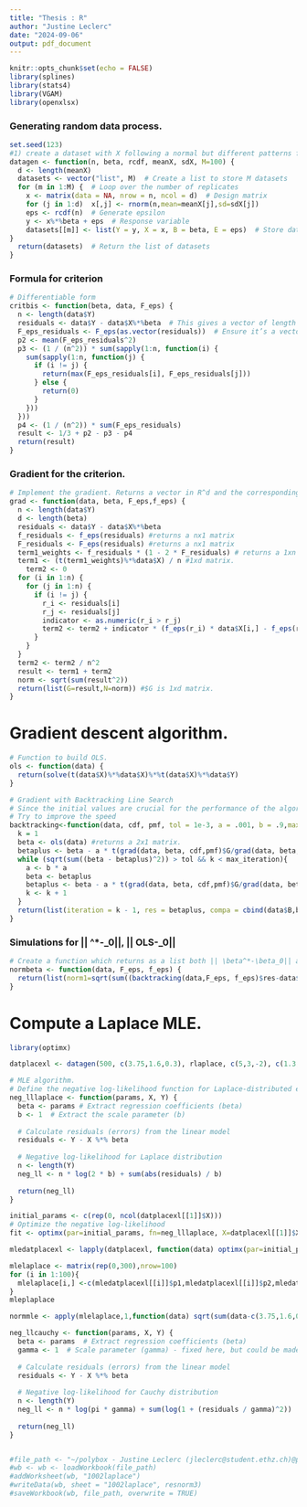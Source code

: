 ```yaml
---
title: "Thesis : R"
author: "Justine Leclerc"
date: "2024-09-06"
output: pdf_document
---
```


```r
knitr::opts_chunk$set(echo = FALSE)
library(splines)
library(stats4)
library(VGAM)
library(openxlsx)
```

### Generating random data process.
```r
set.seed(123)
#1) create a dataset with X following a normal but different patterns for the error.
datagen <- function(n, beta, rcdf, meanX, sdX, M=100) {
  d <- length(meanX)
  datasets <- vector("list", M)  # Create a list to store M datasets
  for (m in 1:M) {  # Loop over the number of replicates
    x <- matrix(data = NA, nrow = n, ncol = d)  # Design matrix
    for (j in 1:d)  x[,j] <- rnorm(n,mean=meanX[j],sd=sdX[j])
    eps <- rcdf(n)  # Generate epsilon
    y <- x%*%beta + eps  # Response variable
    datasets[[m]] <- list(Y = y, X = x, B = beta, E = eps)  # Store dataset in the list
}
  return(datasets)  # Return the list of datasets
}
```

### Formula for criterion
```r
# Differentiable form
critbis <- function(beta, data, F_eps) {
  n <- length(data$Y)
  residuals <- data$Y - data$X%*%beta  # This gives a vector of length n
  F_eps_residuals <- F_eps(as.vector(residuals))  # Ensure it’s a vector
  p2 <- mean(F_eps_residuals^2)
  p3 <- (1 / (n^2)) * sum(sapply(1:n, function(i) {
    sum(sapply(1:n, function(j) {
      if (i != j) {
        return(max(F_eps_residuals[i], F_eps_residuals[j]))
      } else {
        return(0)
      }
    }))
  }))
  p4 <- (1 / (n^2)) * sum(F_eps_residuals)
  result <- 1/3 + p2 - p3 - p4
  return(result)
}
```

### Gradient for the criterion.
```r
# Implement the gradient. Returns a vector in R^d and the corresponding L-2 norm.
grad <- function(data, beta, F_eps,f_eps) {
  n <- length(data$Y)
  d <- length(beta)
  residuals <- data$Y - data$X%*%beta
  f_residuals <- f_eps(residuals) #returns a nx1 matrix
  F_residuals <- F_eps(residuals) #returns a nx1 matrix
  term1_weights <- f_residuals * (1 - 2 * F_residuals) # returns a 1xn matrix.
  term1 <- (t(term1_weights)%*%data$X) / n #1xd matrix.
    term2 <- 0
  for (i in 1:n) {
    for (j in 1:n) {
      if (i != j) {
        r_i <- residuals[i]
        r_j <- residuals[j]
        indicator <- as.numeric(r_i > r_j)
        term2 <- term2 + indicator * (f_eps(r_i) * data$X[i,] - f_eps(r_j) * data$X[i,])
      }
    }
  }
  term2 <- term2 / n^2
  result <- term1 + term2
  norm <- sqrt(sum(result^2))
  return(list(G=result,N=norm)) #$G is 1xd matrix.
}
```

# Gradient descent algorithm.
```r
# Function to build OLS.
ols <- function(data) {
  return(solve(t(data$X)%*%data$X)%*%t(data$X)%*%data$Y)
}

# Gradient with Backtracking Line Search
# Since the initial values are crucial for the performance of the algorithm, take as initial value classic OLS.
# Try to improve the speed 
backtracking<-function(data, cdf, pmf, tol = 1e-3, a = .001, b = .9,max_iteration = 1000){
  k = 1
  beta <- ols(data) #returns a 2x1 matrix.
  betaplus <- beta - a * t(grad(data, beta, cdf,pmf)$G/grad(data, beta, cdf,pmf)$N)
  while (sqrt(sum((beta - betaplus)^2)) > tol && k < max_iteration){
    a <- b * a
    beta <- betaplus
    betaplus <- beta - a * t(grad(data, beta, cdf,pmf)$G/grad(data, beta, cdf,pmf)$N)
    k <- k + 1
  }
  return(list(iteration = k - 1, res = betaplus, compa = cbind(data$B,betaplus,ols(data))))
}
```

### Simulations for || \beta^*-\beta_0||, || OLS-\beta_0||
```r
# Create a function which returns as a list both || \beta^*-\beta_0|| and || OLS-\beta_0||.
normbeta <- function(data, F_eps, f_eps) {
  return(list(norm1=sqrt(sum((backtracking(data,F_eps, f_eps)$res-data$B)^2)),norm2=sqrt(sum((data$B-ols(data))^2))))
}
```



# Compute a Laplace MLE.
```r
library(optimx)

datplacexl <- datagen(500, c(3.75,1.6,0.3), rlaplace, c(5,3,-2), c(1.3,0.5,2), M=100)

# MLE algorithm.
# Define the negative log-likelihood function for Laplace-distributed errors
neg_lllaplace <- function(params, X, Y) {
  beta <- params # Extract regression coefficients (beta)
  b <- 1  # Extract the scale parameter (b)
  
  # Calculate residuals (errors) from the linear model
  residuals <- Y - X %*% beta
  
  # Negative log-likelihood for Laplace distribution
  n <- length(Y)
  neg_ll <- n * log(2 * b) + sum(abs(residuals) / b)
  
  return(neg_ll)
}

initial_params <- c(rep(0, ncol(datplacexl[[1]]$X)))
# Optimize the negative log-likelihood
fit <- optimx(par=initial_params, fn=neg_lllaplace, X=datplacexl[[1]]$X, Y=datplacexl[[1]]$Y, method="BFGS")

mledatplacexl <- lapply(datplacexl, function(data) optimx(par=initial_params, fn=neg_lllaplace, X=data$X, Y=data$Y, method="BFGS"))

mlelaplace <- matrix(rep(0,300),nrow=100)
for (i in 1:100){
  mlelaplace[i,] <-c(mledatplacexl[[i]]$p1,mledatplacexl[[i]]$p2,mledatplacexl[[i]]$p3)
}
mleplaplace

normmle <- apply(mlelaplace,1,function(data) sqrt(sum(data-c(3.75,1.6,0.3))^2))

neg_llcauchy <- function(params, X, Y) {
  beta <- params  # Extract regression coefficients (beta)
  gamma <- 1  # Scale parameter (gamma) - fixed here, but could be made a parameter to optimize
  
  # Calculate residuals (errors) from the linear model
  residuals <- Y - X %*% beta
  
  # Negative log-likelihood for Cauchy distribution
  n <- length(Y)
  neg_ll <- n * log(pi * gamma) + sum(log(1 + (residuals / gamma)^2))
  
  return(neg_ll)
}


#file_path <- "~/polybox - Justine Leclerc (jleclerc@student.ethz.ch)@polybox.ethz.ch (2)/THESIS !/res_simul.xlsx"
#wb <- wb <- loadWorkbook(file_path)
#addWorksheet(wb, "1002laplace")
#writeData(wb, sheet = "1002laplace", resnorm3)
#saveWorkbook(wb, file_path, overwrite = TRUE)
```

